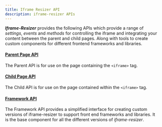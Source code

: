 ```yaml
---
title: Iframe Resizer API
description: iframe-resizer APIs
---
```



**_Iframe-Resizer_** provides the following APIs which provide a range of _settings_,
_events_ and _methods_ for controlling the iframe and integrating your content between
the parent and child pages. Along with tools to create custom components for
different frontend frameworks and libraries.

#### [Parent Page API](parent)
The Parent API is for use on the page containing the `<iframe>` tag.

#### [Child Page API](child)
The Child API is for use on the page contained within the `<iframe>` tag.

#### [Framework API](framework)
The Framework API provides a simplified interface for creating custom versions
of iframe-resizer to support front end frameworks and libraries. It is the 
base component for all the different versions of _iframe-resizer_.


<FeedbackComponent />
